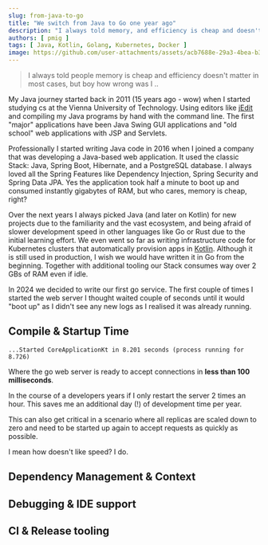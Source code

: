 ```yaml
---
slug: from-java-to-go
title: "We switch from Java to Go one year ago"
description: "I always told memory, and efficiency is cheap and doesn't matter, but I was wrong"
authors: [ pmig ]
tags: [ Java, Kotlin, Golang, Kubernetes, Docker ]
image: https://github.com/user-attachments/assets/acb7688e-29a3-4bea-b332-478f2c398225
---
```


> I always told people memory is cheap and efficiency doesn't matter in most cases, but boy how wrong was I ..


<!-- truncate -->


My Java journey started back in 2011 (15 years ago - wow) when I started studying cs at the Vienna University of Technology.
Using editors like [jEdit](https://www.jedit.org/) and compiling my Java programs by hand with the command line.
The first "major" applications have been Java Swing GUI applications and "old school" web applications with JSP and Servlets.

Professionally I started writing Java code in 2016 when I joined a company that was developing a Java-based web application.
It used the classic Stack: Java, Spring Boot, Hibernate, and a PostgreSQL database.
I always loved all the Spring Features like Dependency Injection, Spring Security and Spring Data JPA.
Yes the application took half a minute to boot up and consumed instantly gigabytes of RAM, but who cares, memory is cheap, right?

Over the next years I always picked Java (and later on Kotlin) for new projects due to the familiarity and the vast ecosystem,
and being afraid of slower development speed in other languages like Go or Rust due to the initial learning effort.
We even went so far as writing infrastructure code for Kubernetes clusters that automatically provision apps in
[Kotlin](https://github.com/glasskube/operator).
Although it is still used in production, I wish we would have written it in Go from the beginning.
Together with additional tooling our Stack consumes way over 2 GBs of RAM even if idle.

In 2024 we decided to write our first go service. The first couple of times I started the web server I thought waited couple
of seconds until it would "boot up" as I didn't see any new logs as I realised it was already running.

## Compile & Startup Time

```shell
...Started CoreApplicationKt in 8.201 seconds (process running for 8.726)
```

Where the go web server is ready to accept connections in **less than 100 milliseconds**.

In the course of a developers years if I only restart the server 2 times an hour.
This saves me an additional day (!) of development time per year.

This can also get critical in a scenario where all replicas are scaled down to zero and need to be started up again
to accept requests as quickly as possible.

I mean how doesn't like speed? I do.


## Dependency Management & Context




## Debugging & IDE support



## CI & Release tooling



